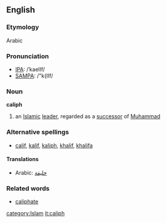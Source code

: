 ==English==
===Etymology===
Arabic
===Pronunciation===
*[[w:IPA|IPA]]: /ˈkaelIf/
*[[w:SAMPA|SAMPA]]: /"k{lIf/
===Noun===
'''caliph'''
# an [[Islamic]] [[leader]], regarded as a [[successor]] of [[Muhammad]]
===Alternative spellings===
*[[calif]], [[kalif]], [[kaliph]], [[khalif]], [[khalifa]]
====Translations====
*Arabic: [[خليفة]]
===Related words===
*[[caliphate]]
[[category:Islam]]
[[it:caliph]]